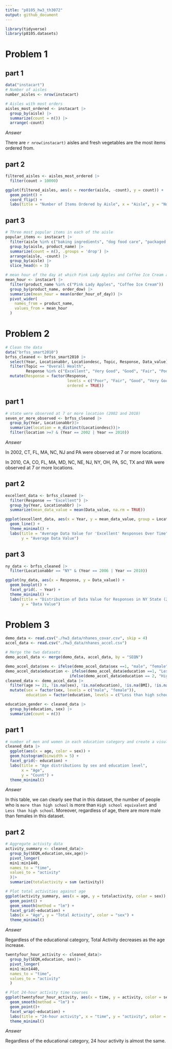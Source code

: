 ```yaml
---
title: "p8105_hw3_th3072"
output: github_document
---
```


```r
library(tidyverse)
library(p8105.datasets)

```

# Problem 1

## part 1
```r
data("instacart")
# Number of aisles
number_aisles <- nrow(instacart)

# Aisles with most orders
aisles_most_ordered <- instacart |>
  group_by(aisle) |>
  summarize(count = n()) |>
  arrange(-count)
```

*Answer*

There are `r nrow(instacart)` aisles and fresh vegetables are the most items ordered from.

## part 2
```r
filtered_aisles <- aisles_most_ordered |>
  filter(count > 10000)

ggplot(filtered_aisles, aes(x = reorder(aisle, -count), y = count)) +
  geom_point() +
  coord_flip() +
  labs(title = "Number of Items Ordered by Aisle", x = "Aisle", y = "Number of Orders")
```
## part 3
```r
# Three most popular items in each of the aisle
popular_items <- instacart |>
  filter(aisle %in% c("baking ingredients", "dog food care", "packaged vegetables fruits")) |>
  group_by(aisle, product_name) |>
  summarize(count = n(), .groups = 'drop') |>
  arrange(aisle, -count) |>
  group_by(aisle) |>
  slice_head(n = 3)

```

```r
# mean hour of the day at which Pink Lady Apples and Coffee Ice Cream are ordered on each day of the week
mean_hour <- instacart |>
  filter(product_name %in% c("Pink Lady Apples", "Coffee Ice Cream")) |>
  group_by(product_name, order_dow) |>
  summarize(mean_hour = mean(order_hour_of_day)) |>
  pivot_wider(
    names_from = product_name,
    values_from = mean_hour
  )
```

# Problem 2

```r
# Clean the data
data("brfss_smart2010")
brfss_cleaned <- brfss_smart2010 |>
  select(Year, Locationabbr, Locationdesc, Topic, Response, Data_value) |>
  filter(Topic == "Overall Health", 
         Response %in% c("Excellent", "Very Good", "Good", "Fair", "Poor")) |>
  mutate(Response = factor(Response, 
                           levels = c("Poor", "Fair", "Good", "Very Good", "Excellent"), 
                           ordered = TRUE))

```

## part 1
```r
# state were observed at 7 or more location (2002 and 2010)
seven_or_more_observed <- brfss_cleaned |>
  group_by(Year, Locationabbr)|>
  summarize(location = n_distinct(Locationdesc))|>
  filter(location >=7 & (Year == 2002 | Year == 2010))
```

*Answer*

In 2002, CT, FL, MA, NC, NJ and PA were observed at 7 or more locations.

In 2010, CA, CO, FL, MA, MD, NC, NE, NJ, NY, OH, PA, SC, TX and WA were observed at 7 or more locations.

## part 2
```r
excellent_data <- brfss_cleaned |>
  filter(Response == "Excellent") |>
  group_by(Year, Locationabbr) |>
  summarize(mean_data_value = mean(Data_value, na.rm = TRUE))

ggplot(excellent_data, aes(x = Year, y = mean_data_value, group = Locationabbr, color = Locationabbr)) +
  geom_line() +
  theme_minimal() +
  labs(title = "Average Data Value for 'Excellent' Responses Over Time", 
       y = "Average Data Value")

```
## part 3
```r
ny_data <- brfss_cleaned |>
  filter(Locationabbr == "NY" & (Year == 2006 | Year == 2010))

ggplot(ny_data, aes(x = Response, y = Data_value)) +
  geom_boxplot() +
  facet_grid(. ~ Year) +
  theme_minimal() +
  labs(title = "Distribution of Data Value for Responses in NY State (2006 & 2010)", 
       y = "Data Value")

```



# Problem 3
```r
demo_data <- read.csv("./hw3_data/nhanes_covar.csv", skip = 4)
accel_data <- read.csv("./hw3_data/nhanes_accel.csv")

# Merge the two datasets 
demo_accel_data <- merge(demo_data, accel_data, by = "SEQN")

```

```r
demo_accel_data$sex <- ifelse(demo_accel_data$sex ==1, "male", "female")
demo_accel_data$education <- ifelse(demo_accel_data$education ==1, "Less than high school",
                            ifelse(demo_accel_data$education == 2, "High school equivalent", "More than high school"))
cleaned_data <- demo_accel_data |>
  filter(age >= 21, !is.na(sex), !is.na(education), !is.na(BMI), !is.na(age)) |>
  mutate(sex = factor(sex, levels = c("male", "female")),
         education = factor(education, levels = c("Less than high school", "High school equivalent", "More than high school")))
```

```r
education_gender <- cleaned_data |>
  group_by(education, sex) |>
  summarize(count = n())

```

## part 1
```r
# number of men and women in each education category and create a visulization of the age distributions for men and women in each education category
cleaned_data |>
  ggplot(aes(x = age, color = sex)) +
  geom_histogram(binwidth = 5) +
  facet_grid(~ education) +
  labs(title = "Age distributions by sex and education level",
       x = "Age",
       y = "Count") +
  theme_minimal()

```
*Answer*

In this table, we can clearly see that in this dataset, the number of people who is `more than high school` is more than `High school equivalent` and `Less than high school`. Moreover, regardless of age, there are more male than females in this dataset.

## part 2
```r
# Aggregate activity data
activity_summary <- cleaned_data|>
  group_by(SEQN,education,sex,age)|>
  pivot_longer(
  min1:min1440,
  names_to = "time",
  values_to = "activity"
  )|>
  summarize(totalactivity = sum (activity))

# Plot total activities against age
ggplot(activity_summary, aes(x = age, y = totalactivity, color = sex)) +
  geom_point() +
  geom_smooth(method = "lm") +
  facet_grid(~education) +
  labs(x = "Age", y = "Total Activity", color = "sex") +
  theme_minimal()
```

*Answer*

Regardless of the educational category, Total Activity decreases as the age increase. 

```r
twentyfour_hour_activity <- cleaned_data|>
  group_by(SEQN,education, sex)|>
  pivot_longer(
  min1:min1440,
  names_to = "time",
  values_to = "activity"
  )

# Plot 24-hour activity time courses
ggplot(twentyfour_hour_activity, aes(x = time, y = activity, color = sex)) +
  geom_smooth(method = "lm") +
  geom_point()+
  facet_wrap(~education) +
  labs(title = "24-hour activity", x = "time", y = "activity", color = "sex") +
  theme_minimal()

```
*Answer*

Regardless of the educational category, 24 hour activity is almost the same. 
